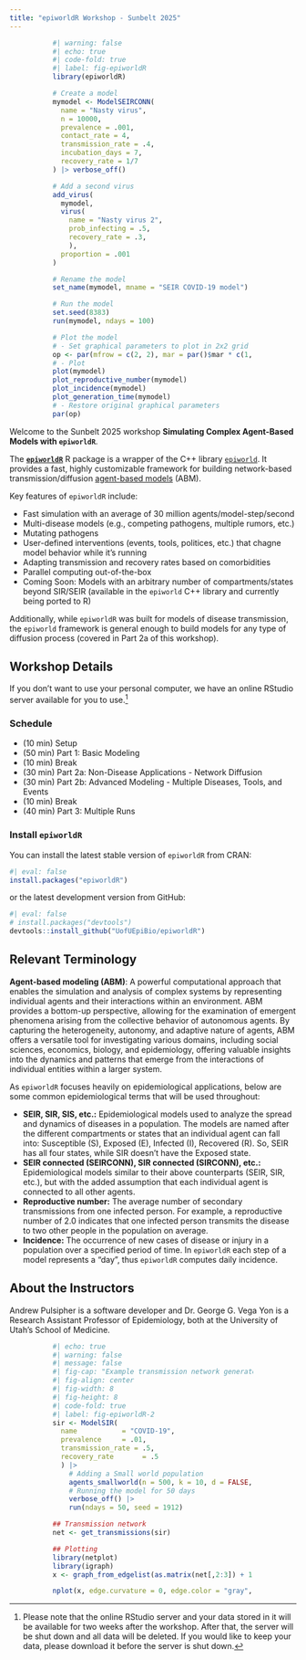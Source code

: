 ```yaml
---
title: "epiworldR Workshop - Sunbelt 2025"
---
```


::: {style="width: 70%;margin:auto;"}
```r
#| warning: false
#| echo: true
#| code-fold: true
#| label: fig-epiworldR
library(epiworldR)

# Create a model
mymodel <- ModelSEIRCONN(
  name = "Nasty virus", 
  n = 10000, 
  prevalence = .001, 
  contact_rate = 4,
  transmission_rate = .4, 
  incubation_days = 7, 
  recovery_rate = 1/7
) |> verbose_off() 

# Add a second virus
add_virus(
  mymodel, 
  virus(
    name = "Nasty virus 2",
    prob_infecting = .5,
    recovery_rate = .3,
    ), 
  proportion = .001
)

# Rename the model
set_name(mymodel, mname = "SEIR COVID-19 model")

# Run the model
set.seed(8383)
run(mymodel, ndays = 100)

# Plot the model
# - Set graphical parameters to plot in 2x2 grid
op <- par(mfrow = c(2, 2), mar = par()$mar * c(1, 1, 1/2, 0))
# - Plot
plot(mymodel)
plot_reproductive_number(mymodel)
plot_incidence(mymodel)
plot_generation_time(mymodel)
# - Restore original graphical parameters
par(op)
```
:::

Welcome to the Sunbelt 2025 workshop **Simulating Complex Agent-Based Models with `epiworldR`**. 

The [**`epiworldR`**](https://uofuepibio.github.io/epiworldR){target="_blank"} R package is a wrapper of the C++ library [`epiworld`](https://github.com/UofUEpi/epiworld){target="_blank"}.
It provides a fast, highly customizable framework for building network-based transmission/diffusion [agent-based models](https://en.wikipedia.org/wiki/Agent-based_model){target="_blank"} (ABM).

Key features of `epiworldR` include:

-   Fast simulation with an average of 30 million agents/model-step/second
-   Multi-disease models (e.g., competing pathogens, multiple rumors, etc.)
-   Mutating pathogens
-   User-defined interventions (events, tools, politices, etc.) that chagne model behavior while it's running
-   Adapting transmission and recovery rates based on comorbidities
-   Parallel computing out-of-the-box
-   Coming Soon: Models with an arbitrary number of compartments/states beyond SIR/SEIR (available in the `epiworld` C++ library and currently being ported to R)

Additionally, while `epiworldR` was built for models of disease transmission, the `epiworld` framework is general enough to build models for any type of diffusion process (covered in Part 2a of this workshop).


## Workshop Details

If you don't want to use your personal computer, we have an online RStudio server available for you to use.[^1]

[^1]: Please note that the online RStudio server and your data stored in it will be available for two weeks after the workshop. After that, the server will be shut down and all data will be deleted. If you would like to keep your data, please download it before the server is shut down.

### Schedule

-   (10 min) Setup
-   (50 min) Part 1: Basic Modeling
-   (10 min) Break
-   (30 min) Part 2a: Non-Disease Applications - Network Diffusion
-   (30 min) Part 2b: Advanced Modeling - Multiple Diseases, Tools, and Events
-   (10 min) Break
-   (40 min) Part 3: Multiple Runs

### Install `epiworldR`

You can install the latest stable version of `epiworldR` from CRAN:

```r
#| eval: false
install.packages("epiworldR")
```

or the latest development version from GitHub:

```r
#| eval: false
# install.packages("devtools")
devtools::install_github("UofUEpiBio/epiworldR")
```

## Relevant Terminology

**Agent-based modeling (ABM)**: A powerful computational approach that enables the simulation and analysis of complex systems by representing individual agents and their interactions within an environment. 
ABM provides a bottom-up perspective, allowing for the examination of emergent phenomena arising from the collective behavior of autonomous agents. 
By capturing the heterogeneity, autonomy, and adaptive nature of agents, ABM offers a versatile tool for investigating various domains, including social sciences, economics, biology, and epidemiology, offering valuable insights into the dynamics and patterns that emerge from the interactions of individual entities within a larger system.

As `epiworldR` focuses heavily on epidemiological applications, below are some common epidemiological terms that will be used throughout:

-   **SEIR, SIR, SIS, etc.:** Epidemiological models used to analyze the spread and dynamics of diseases in a population. The models are named after the different compartments or states that an individual agent can fall into: Susceptible (S), Exposed (E), Infected (I), Recovered (R). So, SEIR has all four states, while SIR doesn't have the Exposed state.
-   **SEIR connected (SEIRCONN), SIR connected (SIRCONN), etc.:** Epidemiological models similar to their above counterparts (SEIR, SIR, etc.), but with the added assumption that each individual agent is connected to all other agents.
-   **Reproductive number:** The average number of secondary transmissions from one infected person. For example, a reproductive number of 2.0 indicates that one infected person transmits the disease to two other people in the population on average.
-   **Incidence:** The occurrence of new cases of disease or injury in a population over a specified period of time. In `epiworldR` each step of a model represents a "day", thus `epiworldR` computes daily incidence.

## About the Instructors

Andrew Pulsipher is a software developer and Dr. George G. Vega Yon is a Research Assistant Professor of Epidemiology, both at the University of Utah's School of Medicine.

::: {style="width: 70%;margin:auto"}
```r
#| echo: true
#| warning: false
#| message: false
#| fig-cap: "Example transmission network generated by epiworldR (plotted with netplot)"
#| fig-align: center
#| fig-width: 8 
#| fig-height: 8
#| code-fold: true
#| label: fig-epiworldR-2
sir <- ModelSIR(
  name           = "COVID-19",
  prevalence     = .01,
  transmission_rate = .5,
  recovery_rate       = .5
  ) |>
    # Adding a Small world population 
    agents_smallworld(n = 500, k = 10, d = FALSE, p = .01) |>
    # Running the model for 50 days
    verbose_off() |>
    run(ndays = 50, seed = 1912)

## Transmission network
net <- get_transmissions(sir)

## Plotting
library(netplot)
library(igraph)
x <- graph_from_edgelist(as.matrix(net[,2:3]) + 1)

nplot(x, edge.curvature = 0, edge.color = "gray", skip.vertex=TRUE)
```
:::